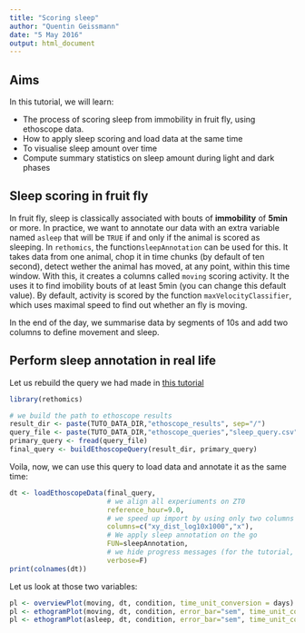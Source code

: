 ```yaml
---
title: "Scoring sleep"
author: "Quentin Geissmann"
date: "5 May 2016"
output: html_document
---
```



Aims
----- 

In this tutorial, we will learn:

* The process of scoring sleep from immobility in fruit fly, using ethoscope data.
* How to apply sleep scoring and load data at the same time
* To visualise sleep amount over time
* Compute summary statistics on sleep amount during light and dark phases

Sleep scoring in fruit fly
----------------------------------------
In fruit fly, sleep is classically associated with bouts of **immobility** of **5min** or more.
In practice, we want to annotate our data with an extra variable named `asleep` that will be `TRUE` if and only if the animal is scored as sleeping.
In `rethomics`, the function`sleepAnnotation` can be used for this.
It takes data from one animal, chop it in time chunks (by default of ten second), detect wether the animal has moved, at any point, within this time window. With this, it creates a columns called `moving` scoring activity.
It the uses it to find imobility bouts of at least 5min (you can change this default value).
By default, activity is scored by the function `maxVelocityClassifier`, which uses maximal speed to find out whether an fly is moving.

In the end of the day, we summarise data by segments of 10s and add two columns to define movement and sleep.


Perform sleep annotation in real life
---------------------------------------
Let us rebuild the query we had made in [this tutorial](ethoscope_data.html)
```r
library(rethomics)
```

```r
# we build the path to ethoscope results
result_dir <- paste(TUTO_DATA_DIR,"ethoscope_results", sep="/")
query_file <- paste(TUTO_DATA_DIR,"ethoscope_queries","sleep_query.csv",sep="/")
primary_query <- fread(query_file)
final_query <- buildEthoscopeQuery(result_dir, primary_query)
```

Voila, now, we can use this query to load data and annotate it as the same time:

```r
dt <- loadEthoscopeData(final_query,
                        # we align all experiuments on ZT0
                        reference_hour=9.0, 
                        # we speed up import by using only two columns of data
                        columns=c("xy_dist_log10x1000","x"),
                        # We apply sleep annotation on the go
                        FUN=sleepAnnotation,
                        # we hide progress messages (for the tutorial, but you can show them for yourself)
                        verbose=F)
print(colnames(dt))
```

Let us look at those two variables:
```r
pl <- overviewPlot(moving, dt, condition, time_unit_conversion = days)
pl <- ethogramPlot(moving, dt, condition, error_bar="sem", time_unit_conversion = days)
pl <- ethogramPlot(asleep, dt, condition, error_bar="sem", time_unit_conversion = days)
```

